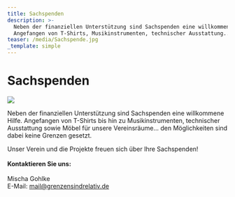 ```yaml
---
title: Sachspenden
description: >-
  Neben der finanziellen Unterstützung sind Sachspenden eine willkommene Hilfe.
  Angefangen von T-Shirts, Musikinstrumenten, technischer Ausstattung... 
teaser: /media/Sachspende.jpg
_template: simple
---
```


# Sachspenden

![](/media/Sachspende.jpg)

Neben der finanziellen Unterstützung sind Sachspenden eine willkommene Hilfe. Angefangen von T-Shirts bis hin zu Musikinstrumenten, technischer Ausstattung sowie Möbel für unsere Vereinsräume... den Möglichkeiten sind dabei keine Grenzen gesetzt.

Unser Verein und die Projekte freuen sich über Ihre Sachspenden!\
\
**Kontaktieren Sie uns:**\
\
Mischa Gohlke\
E-Mail: mail@grenzensindrelativ.de
